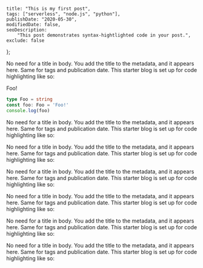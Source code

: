 
    title: "This is my first post",
    tags: ["serverless", "node.js", "python"],
    publishDate: "2020-05-30",
    modifiedDate: false,
    seoDescription:
        "This post demonstrates syntax-hightlighted code in your post.",
    exclude: false
};


No need for a title in body. You add the title to the metadata, and it appears here.
Same for tags and publication date.
This starter blog is set up for code highlighting like so:

Foo!

<NamedCodeBlock filename="main.ts">

``` typescript
type Foo = string
const foo: Foo = 'Foo!'
console.log(foo)
```

</NamedCodeBlock>

No need for a title in body. You add the title to the metadata, and it appears here.
Same for tags and publication date.
This starter blog is set up for code highlighting like so:

No need for a title in body. You add the title to the metadata, and it appears here.
Same for tags and publication date.
This starter blog is set up for code highlighting like so:

No need for a title in body. You add the title to the metadata, and it appears here.
Same for tags and publication date.
This starter blog is set up for code highlighting like so:

No need for a title in body. You add the title to the metadata, and it appears here.
Same for tags and publication date.
This starter blog is set up for code highlighting like so:

No need for a title in body. You add the title to the metadata, and it appears here.
Same for tags and publication date.
This starter blog is set up for code highlighting like so:

No need for a title in body. You add the title to the metadata, and it appears here.
Same for tags and publication date.
This starter blog is set up for code highlighting like so:
